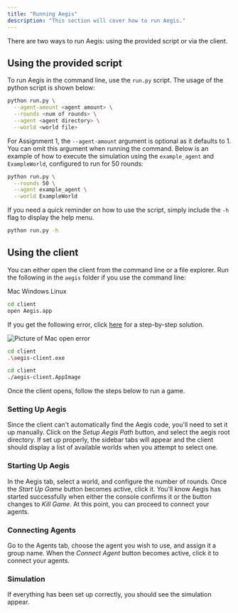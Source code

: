 ```yaml
---
title: "Running Aegis"
description: "This section will cover how to run Aegis."
---
```


There are two ways to run Aegis: using the provided script or via the client.

## Using the provided script

To run Aegis in the command line, use the `run.py` script. 
The usage of the python script is shown below:

```bash
python run.py \
  --agent-amount <agent amount> \
  --rounds <num of rounds> \
  --agent <agent directory> \
  --world <world file>
```

For Assignment 1, the `--agent-amount` argument is optional as it defaults to 1. You can omit
this argument when running the command. Below is an example of how to execute the simulation using
the `example_agent` and `ExampleWorld`, configured to run for 50 rounds:

```bash
python run.py \
  --rounds 50 \
  --agent example_agent \
  --world ExampleWorld
```

If you need a quick reminder on how to use the script, simply include the `-h` flag to display the help menu.

```bash
python run.py -h
```

## Using the client

You can either open the client from the command line or a file
explorer. Run the following in the `aegis` folder if you
use the command line:

<Tabs defaultValue="mac">

<TabsList>

<TabsTrigger value="mac">Mac</TabsTrigger>
<TabsTrigger value="windows">Windows</TabsTrigger>
<TabsTrigger value="linux">Linux</TabsTrigger>

</TabsList>

<TabsContent value="mac">

```bash
cd client
open Aegis.app
```

If you get the following error, click [here](/common-errors/mac-errors) for a step-by-step solution.

<Image src="/mac_error.png" alt="Picture of Mac open error" width={256} height={256} />

</TabsContent>

<TabsContent value="windows">

```bash
cd client
.\aegis-client.exe
```

</TabsContent>

<TabsContent value="linux">

```bash
cd client
./aegis-client.AppImage
```

</TabsContent>

</Tabs>

Once the client opens, follow the steps below to run a game.

<Steps>

### Setting Up Aegis

Since the client can't automatically find the Aegis code, you'll need to set it up manually. Click on the _Setup Aegis Path_ button,
and select the aegis root directory. If set up properly, the sidebar tabs will appear and the client should display a list of available
worlds when you attempt to select one.

### Starting Up Aegis

In the Aegis tab, select a world, and configure the number of rounds. Once the _Start Up Game_ button becomes active, click it. You’ll
know Aegis has started successfully when either the console confirms it or the button changes to _Kill Game_. At this point, you can proceed
to connect your agents.

### Connecting Agents

Go to the Agents tab, choose the agent you wish to use, and assign it a group name. When the _Connect Agent_ button becomes active, click
it to connect your agents.

### Simulation

If everything has been set up correctly, you should see the simulation appear.

</Steps>
